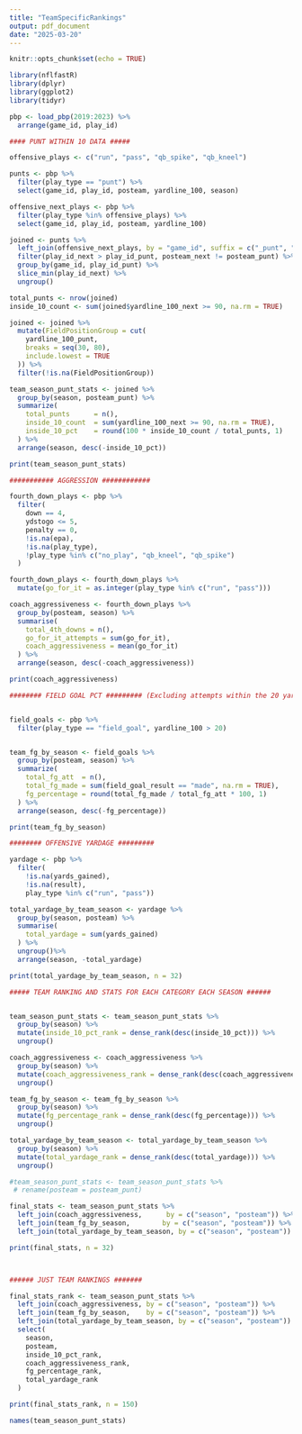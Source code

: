 ---
title: "TeamSpecificRankings"
output: pdf_document
date: "2025-03-20"
---

```{r setup, include=FALSE}
knitr::opts_chunk$set(echo = TRUE)
```

```{r}
library(nflfastR)
library(dplyr)
library(ggplot2)
library(tidyr)

pbp <- load_pbp(2019:2023) %>%
  arrange(game_id, play_id)
```

```{r}
#### PUNT WITHIN 10 DATA #####

offensive_plays <- c("run", "pass", "qb_spike", "qb_kneel")

punts <- pbp %>%
  filter(play_type == "punt") %>%
  select(game_id, play_id, posteam, yardline_100, season)

offensive_next_plays <- pbp %>%
  filter(play_type %in% offensive_plays) %>%
  select(game_id, play_id, posteam, yardline_100)

joined <- punts %>%
  left_join(offensive_next_plays, by = "game_id", suffix = c("_punt", "_next")) %>%
  filter(play_id_next > play_id_punt, posteam_next != posteam_punt) %>%
  group_by(game_id, play_id_punt) %>%
  slice_min(play_id_next) %>%
  ungroup()

total_punts <- nrow(joined)
inside_10_count <- sum(joined$yardline_100_next >= 90, na.rm = TRUE)

joined <- joined %>%
  mutate(FieldPositionGroup = cut(
    yardline_100_punt,
    breaks = seq(30, 80),
    include.lowest = TRUE
  )) %>%
  filter(!is.na(FieldPositionGroup))

team_season_punt_stats <- joined %>%
  group_by(season, posteam_punt) %>%
  summarize(
    total_punts      = n(),
    inside_10_count  = sum(yardline_100_next >= 90, na.rm = TRUE),
    inside_10_pct    = round(100 * inside_10_count / total_punts, 1)
  ) %>%
  arrange(season, desc(-inside_10_pct))

print(team_season_punt_stats)

```

```{r}
########### AGGRESSION ############

fourth_down_plays <- pbp %>%
  filter(
    down == 4,
    ydstogo <= 5,
    penalty == 0,
    !is.na(epa),  
    !is.na(play_type),
    !play_type %in% c("no_play", "qb_kneel", "qb_spike")  
  )

fourth_down_plays <- fourth_down_plays %>%
  mutate(go_for_it = as.integer(play_type %in% c("run", "pass")))

coach_aggressiveness <- fourth_down_plays %>%
  group_by(posteam, season) %>%
  summarise(
    total_4th_downs = n(),
    go_for_it_attempts = sum(go_for_it),
    coach_aggressiveness = mean(go_for_it)
  ) %>%
  arrange(season, desc(-coach_aggressiveness))

print(coach_aggressiveness)

```

```{r}
######## FIELD GOAL PCT ######### (Excluding attempts within the 20 yardline)


field_goals <- pbp %>%
  filter(play_type == "field_goal", yardline_100 > 20)


team_fg_by_season <- field_goals %>%
  group_by(posteam, season) %>%
  summarize(
    total_fg_att  = n(),
    total_fg_made = sum(field_goal_result == "made", na.rm = TRUE),
    fg_percentage = round(total_fg_made / total_fg_att * 100, 1)
  ) %>%
  arrange(season, desc(-fg_percentage))

print(team_fg_by_season)

```

```{r}

######## OFFENSIVE YARDAGE #########

yardage <- pbp %>%
  filter(
    !is.na(yards_gained),
    !is.na(result),
    play_type %in% c("run", "pass"))

total_yardage_by_team_season <- yardage %>%
  group_by(season, posteam) %>%
  summarise(
    total_yardage = sum(yards_gained)
  ) %>%
  ungroup()%>%
  arrange(season, -total_yardage)

print(total_yardage_by_team_season, n = 32)

```

```{r}

##### TEAM RANKING AND STATS FOR EACH CATEGORY EACH SEASON ######


team_season_punt_stats <- team_season_punt_stats %>%
  group_by(season) %>%
  mutate(inside_10_pct_rank = dense_rank(desc(inside_10_pct))) %>%
  ungroup()

coach_aggressiveness <- coach_aggressiveness %>%
  group_by(season) %>%
  mutate(coach_aggressiveness_rank = dense_rank(desc(coach_aggressiveness))) %>%
  ungroup()

team_fg_by_season <- team_fg_by_season %>%
  group_by(season) %>%
  mutate(fg_percentage_rank = dense_rank(desc(fg_percentage))) %>%
  ungroup()

total_yardage_by_team_season <- total_yardage_by_team_season %>%
  group_by(season) %>%
  mutate(total_yardage_rank = dense_rank(desc(total_yardage))) %>%
  ungroup()

#team_season_punt_stats <- team_season_punt_stats %>%
 # rename(posteam = posteam_punt)

final_stats <- team_season_punt_stats %>%
  left_join(coach_aggressiveness,      by = c("season", "posteam")) %>%
  left_join(team_fg_by_season,        by = c("season", "posteam")) %>%
  left_join(total_yardage_by_team_season, by = c("season", "posteam"))

print(final_stats, n = 32)



###### JUST TEAM RANKINGS #######

final_stats_rank <- team_season_punt_stats %>%
  left_join(coach_aggressiveness, by = c("season", "posteam")) %>%
  left_join(team_fg_by_season,    by = c("season", "posteam")) %>%
  left_join(total_yardage_by_team_season, by = c("season", "posteam")) %>%
  select(
    season,
    posteam,
    inside_10_pct_rank,
    coach_aggressiveness_rank,
    fg_percentage_rank,
    total_yardage_rank
  )

print(final_stats_rank, n = 150)

names(team_season_punt_stats)
```


